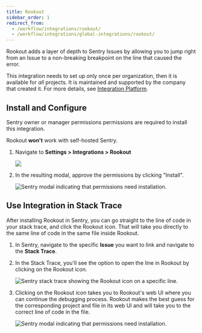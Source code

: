 ```yaml
---
title: Rookout
sidebar_order: 1
redirect_from:
  - /workflow/integrations/rookout/
  - /workflow/integrations/global-integrations/rookout/
---
```


Rookout adds a layer of depth to Sentry Issues by allowing you to jump right from an Issue to a non-breaking breakpoint on the line that caused the error.

This integration needs to set up only once per organization, then it is available for _all_ projects. It is maintained and supported by the company that created it. For more details, see [Integration Platform](/product/integrations/integration-platform/).

## Install and Configure

<Note><markdown>

Sentry owner or manager permissions permissions are required to install this integration.

Rookout **won't** work with self-hosted Sentry.

</markdown></Note>

1. Navigate to **Settings > Integrations > Rookout**

   ![](rookout.png)

2. In the resulting modal, approve the permissions by clicking "Install".

   ![Sentry modal indicating that permissions need installation.](rookout_modal.png)

## Use Integration in Stack Trace

After installing Rookout in Sentry, you can go straight to the line of code in your stack trace, and click the Rookout icon. That will take you directly to the same line of code in the same file inside Rookout.

1. In Sentry, navigate to the specific **Issue** you want to link and navigate to the **Stack Trace**.
2. In the Stack Trace, you'll see the option to open the line in Rookout by clicking on the Rookout icon.

   ![Sentry stack trace showing the Rookout icon on a specific line.](rookout_line_in_stack_trace.png)

3. Clicking on the Rookout icon takes you to Rookout's web UI where you can continue the debugging process. Rookout makes the best guess for the corresponding project and file in its web UI and will take you to the correct line of code in the file.

   ![Sentry modal indicating that permissions need installation.](rookout_screen_1.png)
